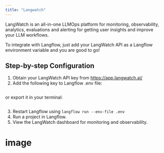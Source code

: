 ```yaml
---
title: "Langwatch"
---
```


LangWatch is an all-in-one LLMOps platform for monitoring, observability, analytics, evaluations and alerting for getting user insights and improve your LLM workflows.

To integrate with Langflow, just add your LangWatch API as a Langflow environment variable and you are good to go\!

## Step-by-step Configuration

1. Obtain your LangWatch API key from https://app.langwatch.ai/
2. Add the following key to Langflow .env file:

```
```

or export it in your terminal:

```
```

3. Restart Langflow using `langflow run --env-file .env`
4. Run a project in Langflow.
5. View the LangWatch dashboard for monitoring and observability.

# image